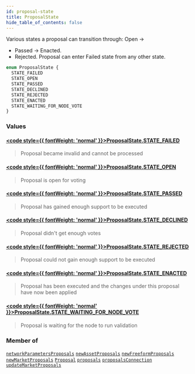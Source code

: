 ```yaml
---
id: proposal-state
title: ProposalState
hide_table_of_contents: false
---
```








Various states a proposal can transition through:
Open -&#x003E;
- Passed -&#x003E; Enacted.
- Rejected.
Proposal can enter Failed state from any other state.

```graphql
enum ProposalState {
  STATE_FAILED
  STATE_OPEN
  STATE_PASSED
  STATE_DECLINED
  STATE_REJECTED
  STATE_ENACTED
  STATE_WAITING_FOR_NODE_VOTE
}
```


### Values

#### [<code style={{ fontWeight: 'normal' }}>ProposalState.<b>STATE_FAILED</b></code>](#) 
> Proposal became invalid and cannot be processed
> 

#### [<code style={{ fontWeight: 'normal' }}>ProposalState.<b>STATE_OPEN</b></code>](#) 
> Proposal is open for voting
> 

#### [<code style={{ fontWeight: 'normal' }}>ProposalState.<b>STATE_PASSED</b></code>](#) 
> Proposal has gained enough support to be executed
> 

#### [<code style={{ fontWeight: 'normal' }}>ProposalState.<b>STATE_DECLINED</b></code>](#) 
> Proposal didn't get enough votes
> 

#### [<code style={{ fontWeight: 'normal' }}>ProposalState.<b>STATE_REJECTED</b></code>](#) 
> Proposal could not gain enough support to be executed
> 

#### [<code style={{ fontWeight: 'normal' }}>ProposalState.<b>STATE_ENACTED</b></code>](#) 
> Proposal has been executed and the changes under this proposal have now been applied
> 

#### [<code style={{ fontWeight: 'normal' }}>ProposalState.<b>STATE_WAITING_FOR_NODE_VOTE</b></code>](#) 
> Proposal is waiting for the node to run validation
> 



### Member of

[`networkParametersProposals`](/docs/testnet/graphql/queries/network-parameters-proposals)  <Badge class="secondary" text="query"/><Bullet />[`newAssetProposals`](/docs/testnet/graphql/queries/new-asset-proposals)  <Badge class="secondary" text="query"/><Bullet />[`newFreeformProposals`](/docs/testnet/graphql/queries/new-freeform-proposals)  <Badge class="secondary" text="query"/><Bullet />[`newMarketProposals`](/docs/testnet/graphql/queries/new-market-proposals)  <Badge class="secondary" text="query"/><Bullet />[`Proposal`](/docs/testnet/graphql/objects/proposal)  <Badge class="secondary" text="object"/><Bullet />[`proposals`](/docs/testnet/graphql/queries/proposals)  <Badge class="secondary" text="query"/><Bullet />[`proposalsConnection`](/docs/testnet/graphql/queries/proposals-connection)  <Badge class="secondary" text="query"/><Bullet />[`updateMarketProposals`](/docs/testnet/graphql/queries/update-market-proposals)  <Badge class="secondary" text="query"/>



